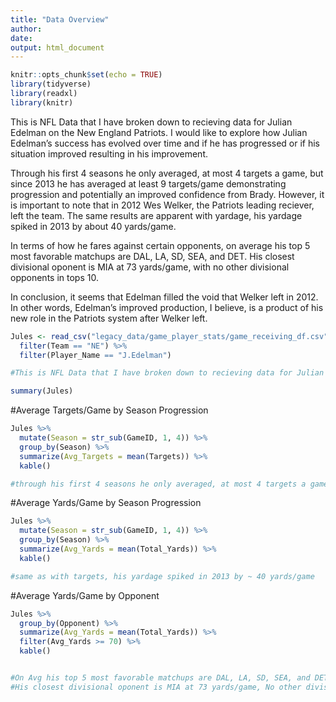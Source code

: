 ```yaml
---
title: "Data Overview"
author: 
date: 
output: html_document
---
```


```r
knitr::opts_chunk$set(echo = TRUE)
library(tidyverse)
library(readxl)
library(knitr)


```

  This is NFL Data that I have broken down to recieving data for Julian Edelman on the New England Patriots. I would like to explore how Julian Edelman's success has evolved over time and if he has progressed or if his situation improved resulting in his improvement. 

  Through his first 4 seasons he only averaged, at most 4 targets a game, but since 2013 he has averaged at least 9 targets/game demonstrating progression and potentially an improved confidence from Brady. However, it is important to note that in 2012 Wes Welker, the Patriots leading reciever, left the team. The same results are apparent with yardage, his yardage spiked in 2013 by about 40 yards/game.

  In terms of how he fares against certain opponents, on average his top 5 most favorable matchups are DAL, LA, SD, SEA, and DET. His closest divisional oponent is MIA at 73 yards/game, with no other divisional opponents in tops 10.
  
  In conclusion, it seems that Edelman filled the void that Welker left in 2012. In other words, Edelman's improved production, I believe, is a product of his new role in the Patriots system after Welker left.



```r


Jules <- read_csv("legacy_data/game_player_stats/game_receiving_df.csv") %>%
  filter(Team == "NE") %>%
  filter(Player_Name == "J.Edelman") 

#This is NFL Data that I have broken down to recieving data for Julian Edelman on the New England Patriots. I would like to explore something that involves how Julian Edelman's success effects the succes of the team as a whole. 
```


```r
summary(Jules)
```

#Average Targets/Game by Season Progression
```r
Jules %>%
  mutate(Season = str_sub(GameID, 1, 4)) %>%
  group_by(Season) %>%
  summarize(Avg_Targets = mean(Targets)) %>%
  kable()

#through his first 4 seasons he only averaged, at most 4 targets a game, but since 2013 he has averaged at least 9 targets/game demonstrating progression and potentially an improved confidence from Brady
```



#Average Yards/Game by Season Progression
```r
Jules %>%
  mutate(Season = str_sub(GameID, 1, 4)) %>%
  group_by(Season) %>%
  summarize(Avg_Yards = mean(Total_Yards)) %>%
  kable()

#same as with targets, his yardage spiked in 2013 by ~ 40 yards/game

```

#Average Yards/Game by Opponent
```r
Jules %>%
  group_by(Opponent) %>%
  summarize(Avg_Yards = mean(Total_Yards)) %>%
  filter(Avg_Yards >= 70) %>%
  kable()


#On Avg his top 5 most favorable matchups are DAL, LA, SD, SEA, and DET
#His closest divisional oponent is MIA at 73 yards/game, No other divisional opponents in tops 10
```

